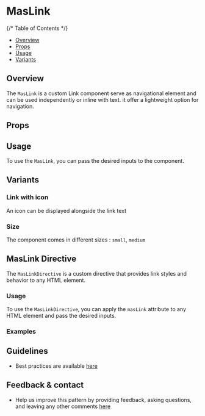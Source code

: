 

<Meta of={LinkStories} />

# MasLink

{/* Table of Contents */}

- [Overview](#overview)
- [Props](#props)
- [Usage](#usage)
- [Variants](#variants)

## Overview

The `MasLink` is a custom Link component serve as navigational element and can be used independently or inline with text.
it offer a lightweight option for navigation.

<Canvas>
  <Story of={LinkStories.Overview} />
</Canvas>

## Props

<Controls />

## Usage

To use the `MasLink`, you can pass the desired inputs to the component.

## Variants

### Link with icon

An icon can be displayed alongside the link text

<Canvas>
  <Story of={LinkStories.LinkIcon} />
</Canvas>

### Size

The component comes in different sizes : `small`, `medium`

<Canvas>
  <Story of={LinkStories.LinkSmall} />
  <Story of={LinkStories.LinkMedium} />
  <Story of={LinkStories.LinkLarge} />
</Canvas>

## MasLink Directive

The `MasLinkDirective` is a custom directive that provides link styles and behavior to any HTML element.

### Usage

To use the `MasLinkDirective`, you can apply the `masLink` attribute to any HTML element and pass the desired inputs.

### Examples

<Canvas>
  <Story of={LinkStories.Directive} />
</Canvas>

## Guidelines

- Best practices are available [here](https://zeroheight.com/9b39bb2a0/p/62eca3-radio-button/b/914f72)

## Feedback & contact

- Help us improve this pattern by providing feedback, asking questions, and leaving any other comments [here](https://github.com/bouygues-construction/design-system-bycn/issues/new)
